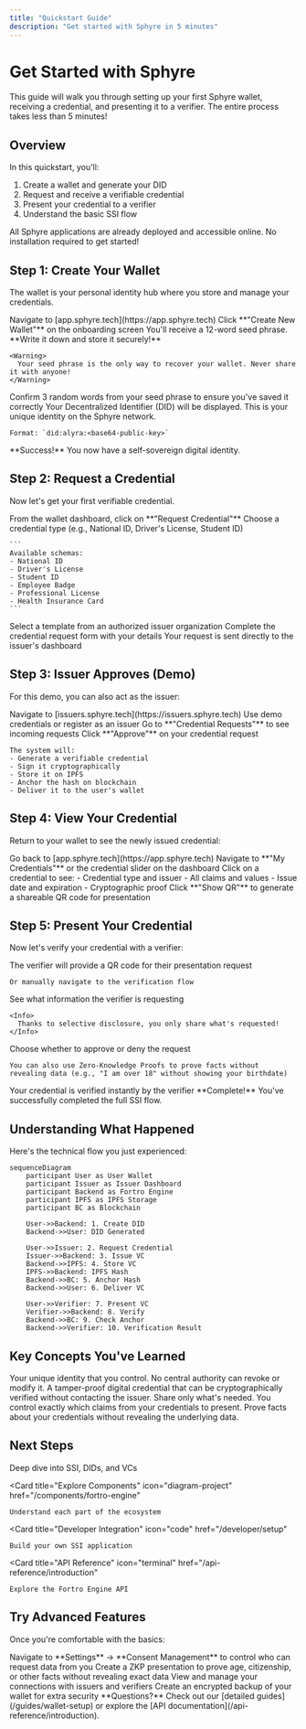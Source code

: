 ```yaml
---
title: "Quickstart Guide"
description: "Get started with Sphyre in 5 minutes"
---
```


# Get Started with Sphyre

This guide will walk you through setting up your first Sphyre wallet, receiving a credential, and presenting it to a verifier. The entire process takes less than 5 minutes!

## Overview

In this quickstart, you'll:

1. Create a wallet and generate your DID
2. Request and receive a verifiable credential
3. Present your credential to a verifier
4. Understand the basic SSI flow

<Note>
  All Sphyre applications are already deployed and accessible online. No installation required to get started!
</Note>

## Step 1: Create Your Wallet

The wallet is your personal identity hub where you store and manage your credentials.

<Steps>
  <Step title="Open Sphyre ALV">
    Navigate to [app.sphyre.tech](https://app.sphyre.tech)
  </Step>
  
  <Step title="Create New Wallet">
    Click **"Create New Wallet"** on the onboarding screen
  </Step>
  
  <Step title="Save Your Seed Phrase">
    You'll receive a 12-word seed phrase. **Write it down and store it securely!**
    
    <Warning>
      Your seed phrase is the only way to recover your wallet. Never share it with anyone!
    </Warning>
  </Step>
  
  <Step title="Verify Your Seed Phrase">
    Confirm 3 random words from your seed phrase to ensure you've saved it correctly
  </Step>
  
  <Step title="View Your DID">
    Your Decentralized Identifier (DID) will be displayed. This is your unique identity on the Sphyre network.
    
    Format: `did:alyra:<base64-public-key>`
  </Step>
</Steps>

<Check>
  **Success!** You now have a self-sovereign digital identity.
</Check>

## Step 2: Request a Credential

Now let's get your first verifiable credential.

<Steps>
  <Step title="Navigate to Request Credential">
    From the wallet dashboard, click on **"Request Credential"**
  </Step>
  
  <Step title="Select a Schema">
    Choose a credential type (e.g., National ID, Driver's License, Student ID)
    
    ```
    Available schemas:
    - National ID
    - Driver's License  
    - Student ID
    - Employee Badge
    - Professional License
    - Health Insurance Card
    ```
  </Step>
  
  <Step title="Choose an Issuer">
    Select a template from an authorized issuer organization
  </Step>
  
  <Step title="Fill in Your Information">
    Complete the credential request form with your details
  </Step>
  
  <Step title="Submit Request">
    Your request is sent directly to the issuer's dashboard
  </Step>
</Steps>

## Step 3: Issuer Approves (Demo)

For this demo, you can also act as the issuer:

<Steps>
  <Step title="Open Issuer Dashboard">
    Navigate to [issuers.sphyre.tech](https://issuers.sphyre.tech)
  </Step>
  
  <Step title="Log In">
    Use demo credentials or register as an issuer
  </Step>
  
  <Step title="View Pending Requests">
    Go to **"Credential Requests"** to see incoming requests
  </Step>
  
  <Step title="Approve Request">
    Click **"Approve"** on your credential request
    
    The system will:
    - Generate a verifiable credential
    - Sign it cryptographically
    - Store it on IPFS
    - Anchor the hash on blockchain
    - Deliver it to the user's wallet
  </Step>
</Steps>

## Step 4: View Your Credential

Return to your wallet to see the newly issued credential:

<Steps>
  <Step title="Open Your Wallet">
    Go back to [app.sphyre.tech](https://app.sphyre.tech)
  </Step>
  
  <Step title="View Credentials">
    Navigate to **"My Credentials"** or the credential slider on the dashboard
  </Step>
  
  <Step title="Inspect Details">
    Click on a credential to see:
    - Credential type and issuer
    - All claims and values
    - Issue date and expiration
    - Cryptographic proof
  </Step>
  
  <Step title="Generate QR Code">
    Click **"Show QR"** to generate a shareable QR code for presentation
  </Step>
</Steps>

## Step 5: Present Your Credential

Now let's verify your credential with a verifier:

<Steps>
  <Step title="Scan Presentation Request">
    The verifier will provide a QR code for their presentation request
    
    Or manually navigate to the verification flow
  </Step>
  
  <Step title="Review Request">
    See what information the verifier is requesting
    
    <Info>
      Thanks to selective disclosure, you only share what's requested!
    </Info>
  </Step>
  
  <Step title="Consent to Share">
    Choose whether to approve or deny the request
    
    You can also use Zero-Knowledge Proofs to prove facts without revealing data (e.g., "I am over 18" without showing your birthdate)
  </Step>
  
  <Step title="Submit Presentation">
    Your credential is verified instantly by the verifier
  </Step>
</Steps>

<Check>
  **Complete!** You've successfully completed the full SSI flow.
</Check>

## Understanding What Happened

Here's the technical flow you just experienced:

```mermaid
sequenceDiagram
    participant User as User Wallet
    participant Issuer as Issuer Dashboard
    participant Backend as Fortro Engine
    participant IPFS as IPFS Storage
    participant BC as Blockchain

    User->>Backend: 1. Create DID
    Backend->>User: DID Generated
    
    User->>Issuer: 2. Request Credential
    Issuer->>Backend: 3. Issue VC
    Backend->>IPFS: 4. Store VC
    IPFS->>Backend: IPFS Hash
    Backend->>BC: 5. Anchor Hash
    Backend->>User: 6. Deliver VC
    
    User->>Verifier: 7. Present VC
    Verifier->>Backend: 8. Verify
    Backend->>BC: 9. Check Anchor
    Backend->>Verifier: 10. Verification Result
```

## Key Concepts You've Learned

<AccordionGroup>
  <Accordion icon="fingerprint" title="Decentralized Identifier (DID)">
    Your unique identity that you control. No central authority can revoke or modify it.
  </Accordion>
  
  <Accordion icon="certificate" title="Verifiable Credential (VC)">
    A tamper-proof digital credential that can be cryptographically verified without contacting the issuer.
  </Accordion>
  
  <Accordion icon="shield-check" title="Selective Disclosure">
    Share only what's needed. You control exactly which claims from your credentials to present.
  </Accordion>
  
  <Accordion icon="eye-slash" title="Zero-Knowledge Proofs">
    Prove facts about your credentials without revealing the underlying data.
  </Accordion>
</AccordionGroup>

## Next Steps

<CardGroup cols={2}>
  <Card
    title="Learn Core Concepts"
    icon="book"
    href="/concepts/ssi"
  >
    Deep dive into SSI, DIDs, and VCs
  </Card>
  
  <Card
    title="Explore Components"
    icon="diagram-project"
    href="/components/fortro-engine"
  >
    Understand each part of the ecosystem
  </Card>
  
  <Card
    title="Developer Integration"
    icon="code"
    href="/developer/setup"
  >
    Build your own SSI application
  </Card>
  
  <Card
    title="API Reference"
    icon="terminal"
    href="/api-reference/introduction"
  >
    Explore the Fortro Engine API
  </Card>
</CardGroup>

## Try Advanced Features

Once you're comfortable with the basics:

<Steps>
  <Step title="Manage Consent">
    Navigate to **Settings** → **Consent Management** to control who can request data from you
  </Step>
  
  <Step title="Use Zero-Knowledge Proofs">
    Create a ZKP presentation to prove age, citizenship, or other facts without revealing exact data
  </Step>
  
  <Step title="Manage Connections">
    View and manage your connections with issuers and verifiers
  </Step>
  
  <Step title="Backup & Recovery">
    Create an encrypted backup of your wallet for extra security
  </Step>
</Steps>

<Note>
  **Questions?** Check out our [detailed guides](/guides/wallet-setup) or explore the [API documentation](/api-reference/introduction).
</Note>
